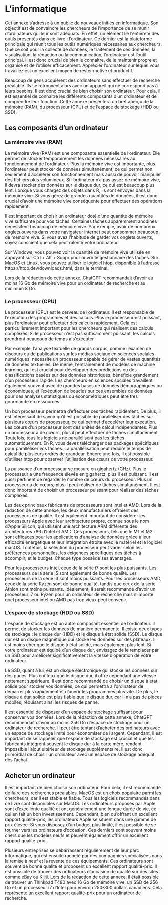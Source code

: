 # L'informatique

Cet annexe s'adresse à un public de nouveaux initiés en informatique. Son objectif est de convaincre les chercheurs de l'importance de se munir d'ordinateurs qui leur sont adéquats. En effet, un élément lie l'entièreté des outils présentés dans ce livre : l'ordinateur. Ce dernier est la plateforme principale qui réunit tous les outils numériques nécessaires aux chercheurs. Que ce soit pour la collecte de données, le traitement de ces données, la visualisation, la rédaction ou la communication, l'ordinateur est l'outil principal. Il est donc crucial de bien le connaître, de le maintenir propre et organisé et de l'utiliser efficacement. Apprécier l'ordinateur sur lequel vous travaillez est un excellent moyen de rester motivé et productif.

Beaucoup de gens acquièrent des ordinateurs sans effectuer de recherche préalable. Ils se retrouvent alors avec un appareil qui ne correspond pas à leurs besoins. Il est donc crucial de bien choisir son ordinateur. Pour cela, il est essentiel de connaître les différents composants d'un ordinateur et de comprendre leur fonction. Cette annexe présentera un bref aperçu de la mémoire (RAM), du processeur (CPU) et de l'espace de stockage (HDD ou SSD).
 
## Les composants d'un ordinateur

### La mémoire vive (RAM)

La mémoire vive (RAM) est une composante essentielle de l'ordinateur. Elle permet de stocker temporairement les données nécessaires au fonctionnement de l'ordinateur. Plus la mémoire vive est importante, plus l'ordinateur peut stocker de données simultanément, ce qui permet non seulement d'accélérer son fonctionnement mais aussi de pouvoir manipuler des fichiers plus volumineux. Si l'ordinateur n'a pas assez de mémoire vive, il devra stocker des données sur le disque dur, ce qui est beaucoup plus lent. Lorsque vous chargez des objets dans R, ils sont envoyés dans la mémoire vive. Si vous gérez de grandes quantités de données, il est donc crucial d'avoir une mémoire vive conséquente pour effectuer des opérations rapidement.

Il est important de choisir un ordinateur doté d'une quantité de mémoire vive suffisante pour vos tâches. Certaines tâches apparemment anodines nécessitent beaucoup de mémoire vive. Par exemple, avoir de nombreux onglets ouverts dans votre navigateur internet peut consommer beaucoup de mémoire vive. Si vous avez l'habitude de garder vos onglets ouverts, soyez conscient que cela peut ralentir votre ordinateur.

Sur Windows, vous pouvez voir la quantité de mémoire vive utilisée en appuyant sur Ctrl + Alt + Suppr pour ouvrir le gestionnaire des tâches. Sur MacOS et Linux, vous pouvez utiliser le logiciel htop, disponible à l'adresse https://htop.dev/downloads.html, dans le terminal.

Lors de la rédaction de cette annexe, ChatGPT recommandait d'avoir au moins 16 Go de mémoire vive pour un ordinateur de recherche et au minimum 8 Go.

### Le processeur (CPU)

Le processeur (CPU) est le cerveau de l'ordinateur. Il est responsable de l'exécution des programmes et des calculs. Plus le processeur est puissant, plus l'ordinateur peut effectuer des calculs rapidement. Cela est particulièrement important pour les chercheurs qui réalisent des calculs complexes. Si le processeur n'est pas suffisamment puissant, les calculs prendront beaucoup de temps à s'exécuter.

Par exemple, l'analyse textuelle de grands corpus, comme l'examen de discours ou de publications sur les médias sociaux en sciences sociales numériques, nécessite un processeur capable de gérer de vastes quantités de données textuelles. De même, l'entraînement de modèles de machine learning, qui est crucial pour développer des prédictions ou des classifications basées sur des données historiques, bénéficie grandement d'un processeur rapide. Les chercheurs en sciences sociales travaillent également souvent avec de grandes bases de données démographiques ou économiques, et l'exécution de boucles sur ces ensembles de données pour des analyses statistiques ou économétriques peut être très gourmande en ressources.

Un bon processeur permettra d'effectuer ces tâches rapidement. De plus, il est intéressant de savoir qu'il est possible de paralléliser des tâches sur plusieurs cœurs de processeur, ce qui permet d'accélérer leur exécution. Les cœurs d'un processeur sont des unités de calcul indépendantes. Plus un processeur a de cœurs, plus il peut effectuer de tâches simultanément. Toutefois, tous les logiciels ne parallélisent pas les tâches automatiquement. En R, vous devez télécharger des packages spécifiques pour paralléliser vos tâches. La parallélisation peut réduire le temps de calcul de plusieurs ordres de grandeur. Encore une fois, il est possible d'utiliser htop pour observer l'utilisation des cœurs de votre processeur.

La puissance d'un processeur se mesure en gigahertz (GHz). Plus le processeur a une fréquence élevée en gigahertz, plus il est puissant. Il est aussi pertinent de regarder le nombre de cœurs du processeur. Plus un processeur a de cœurs, plus il peut réaliser de tâches simultanément. Il est donc important de choisir un processeur puissant pour réaliser des tâches complexes.

Les deux principaux fabricants de processeurs sont Intel et AMD. Lors de la rédaction de cette annexe, les deux manufacturiers offraient des processeurs de qualité. Il est également important de considérer les processeurs Apple avec leur architecture propre, connue sous le nom d'Apple Silicon, qui utilisent une architecture ARM différente des architectures x86 d'Intel et AMD. Ces processeurs, tels que le M1 et M2, sont efficaces pour les applications d'analyse de données grâce à leur efficacité énergétique et leur intégration étroite avec le matériel et le logiciel macOS. Toutefois, la sélection du processeur peut varier selon les préférences personnelles, les exigences spécifiques des tâches à accomplir, et le budget. Chaque type possède ses avantages.

Pour les processeurs Intel, ceux de la série i7 sont les plus puissants. Les processeurs de la série i5 sont également de bonne qualité. Les processeurs de la série i3 sont moins puissants. Pour les processeurs AMD, ceux de la série Ryzen sont de bonne qualité, tandis que ceux de la série Athlon sont moins puissants. Idéalement, il serait recommandé d'avoir un processeur i7 ou Ryzen pour un ordinateur de recherche mais n'importe quel processeur intel ou AMD pas trop vieux peut convenir. 

### L'espace de stockage (HDD ou SSD)

L'espace de stockage est un autre composant essentiel de l'ordinateur. Il permet de stocker les données de manière permanente. Il existe deux types de stockage : le disque dur (HDD) et le disque à état solide (SSD). Le disque dur est un disque magnétique qui stocke les données sur des plateaux. Il est moins cher que le disque à état solide, mais également plus lent. Si votre ordinateur est équipé d'un disque dur, envisagez de le remplacer par un SSD pour améliorer significativement la vitesse d'opération de votre ordinateur.

Le SSD, quant à lui, est un disque électronique qui stocke les données sur des puces. Plus coûteux que le disque dur, il offre cependant une vitesse nettement supérieure. Il est donc recommandé de choisir un disque à état solide pour stocker vos données, ce qui permettra à l'ordinateur de démarrer plus rapidement et d'ouvrir les programmes plus vite. De plus, le disque à état solide est plus fiable que le disque dur, car il n'a pas de pièces mobiles, réduisant ainsi les risques de panne.

Il est essentiel de disposer d'un espace de stockage suffisant pour conserver vos données. Lors de la rédaction de cette annexe, ChatGPT recommendait d'avoir au moins 256 Go d'espace de stockage pour un ordinateur de recherche. Il peut être tentant d'acheter des ordinateurs avec un espace de stockage limité pour économiser de l'argent. Cependant, il est important de se rappeler que l'espace de stockage est crucial et que les fabricants intègrent souvent le disque dur à la carte mère, rendant impossible l'ajout ultérieur de stockage supplémentaire. Il est donc primordial de choisir un ordinateur avec un espace de stockage adéquat dès l'achat.

## Acheter un ordinateur 

Il est important de bien choisir son ordinateur. Pour cela, il est recommandé de faire des recherches préalables. MacOS est un choix populaire parmi les chercheurs, car il est stable et fiable. Tous les logiciels recommandés dans ce livre sont disponibles sur MacOS. Les ordinateurs proposés par Apple sont d'excellente qualité et ont généralement une longue durée de vie, ce qui en fait un bon investissement. Cependant, bien qu'offrant un excellent rapport qualité-prix, les ordinateurs Apple se situent dans une gamme de prix élevée. Si vous disposez d'un budget plus limité, il est possible de se tourner vers les ordinateurs d'occasion. Ces derniers sont souvent moins chers que les modèles neufs et peuvent également offrir un excellent rapport qualité-prix.

Plusieurs entreprises se débarrassent régulièrement de leur parc informatique, qui est ensuite racheté par des compagnies spécialisées dans la remise à neuf et la revente de ces équipements. Ces ordinateurs sont souvent de bonne qualité et proposent un excellent rapport qualité-prix. Il est possible de trouver des ordinateurs d'occasion de qualité sur des sites comme eBay ou Kijiji. Lors de la rédaction de cette annexe, il était possible de trouver un Thinkpad T480 avec 16 Go de mémoire vive, un SSD de 256 Go et un processeur i7 d'Intel pour environ 250-300 dollars canadiens. Cela représente un excellent rapport qualité-prix pour un ordinateur de recherche.


